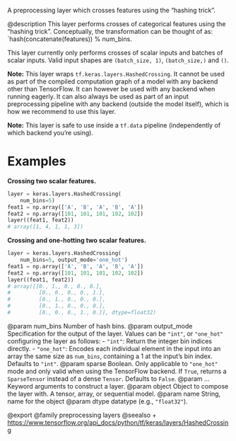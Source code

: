 A preprocessing layer which crosses features using the "hashing trick".

@description
This layer performs crosses of categorical features using the "hashing
trick". Conceptually, the transformation can be thought of as:
`hash(concatenate(features)) % num_bins.

This layer currently only performs crosses of scalar inputs and batches of
scalar inputs. Valid input shapes are `(batch_size, 1)`, `(batch_size,)` and
`()`.

**Note:** This layer wraps `tf.keras.layers.HashedCrossing`. It cannot
be used as part of the compiled computation graph of a model with
any backend other than TensorFlow.
It can however be used with any backend when running eagerly.
It can also always be used as part of an input preprocessing pipeline
with any backend (outside the model itself), which is how we recommend
to use this layer.

**Note:** This layer is safe to use inside a `tf.data` pipeline
(independently of which backend you're using).

# Examples
**Crossing two scalar features.**

```python
layer = keras.layers.HashedCrossing(
    num_bins=5)
feat1 = np.array(['A', 'B', 'A', 'B', 'A'])
feat2 = np.array([101, 101, 101, 102, 102])
layer((feat1, feat2))
# array([1, 4, 1, 1, 3])
```

**Crossing and one-hotting two scalar features.**

```python
layer = keras.layers.HashedCrossing(
    num_bins=5, output_mode='one_hot')
feat1 = np.array(['A', 'B', 'A', 'B', 'A'])
feat2 = np.array([101, 101, 101, 102, 102])
layer((feat1, feat2))
# array([[0., 1., 0., 0., 0.],
#         [0., 0., 0., 0., 1.],
#         [0., 1., 0., 0., 0.],
#         [0., 1., 0., 0., 0.],
#         [0., 0., 0., 1., 0.]], dtype=float32)
```

@param num_bins Number of hash bins.
@param output_mode Specification for the output of the layer. Values can be
    `"int"`, or `"one_hot"` configuring the layer as follows:
    - `"int"`: Return the integer bin indices directly.
    - `"one_hot"`: Encodes each individual element in the input into an
        array the same size as `num_bins`, containing a 1 at the input's
        bin index. Defaults to `"int"`.
@param sparse Boolean. Only applicable to `"one_hot"` mode and only valid
    when using the TensorFlow backend. If `True`, returns
    a `SparseTensor` instead of a dense `Tensor`. Defaults to `False`.
@param ... Keyword arguments to construct a layer.
@param object Object to compose the layer with. A tensor, array, or sequential model.
@param name String, name for the object
@param dtype datatype (e.g., `"float32"`).

@export
@family preprocessing layers
@seealso
+ <https://www.tensorflow.org/api_docs/python/tf/keras/layers/HashedCrossing>
